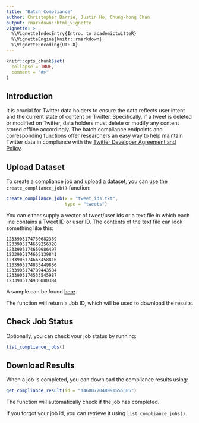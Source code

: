 ```yaml
---
title: "Batch Compliance"
author: Christopher Barrie, Justin Ho, Chung-hong Chan
output: rmarkdown::html_vignette
vignette: >
  %\VignetteIndexEntry{Intro. to academictwitteR}
  %\VignetteEngine{knitr::rmarkdown}
  %\VignetteEncoding{UTF-8}
---
```


```r
knitr::opts_chunk$set(
  collapse = TRUE,
  comment = "#>"
)
```

## Introduction

It is crucial for Twitter data holders to ensure the data reflects user intent and the current state of content on Twitter. Specifically, if a tweet is deleted or modified on Twitter, data holders must delete or modify any content stored offline accordingly. The batch compliance endpoints and corresponding functions offer researchers an easy way to help maintain Twitter data in compliance with the [Twitter Developer Agreement and Policy](https://developer.twitter.com/en/developer-terms/policy).

## Upload Dataset

To create a compliance job and upload a dataset, you can use the `create_compliance_job()` function:

```r
create_compliance_job(x = "tweet_ids.txt",
                      type = "tweets")
```

You can either supply a vector of tweet/user ids or a text file in which each line contains a Tweet ID or user ID. The contents of the text file can look something like this:
```
1233905174730682369
1233905174659256320
1233905174650986497
1233905174655139841
1233905174663458816
1233905174835449856
1233905174789443584
1233905174533545987
1233905174936080384
```

A sample can be found [here](https://raw.githubusercontent.com/echen102/COVID-19-TweetIDs/master/2020-03/coronavirus-tweet-id-2020-03-01-00.txt).

The function will return a Job ID, which will be used to download the results.

## Check Job Status

Optionally, you can check your job status by running:
```r
list_compliance_jobs()
```

## Download Results
When a job is completed, you can download the compliance results using:
```r
get_compliance_result(id = "1460077048991555585")
```

The function will automatically check if the job has completed.

If you forgot your job id, you can retrieve it using `list_compliance_jobs()`.

